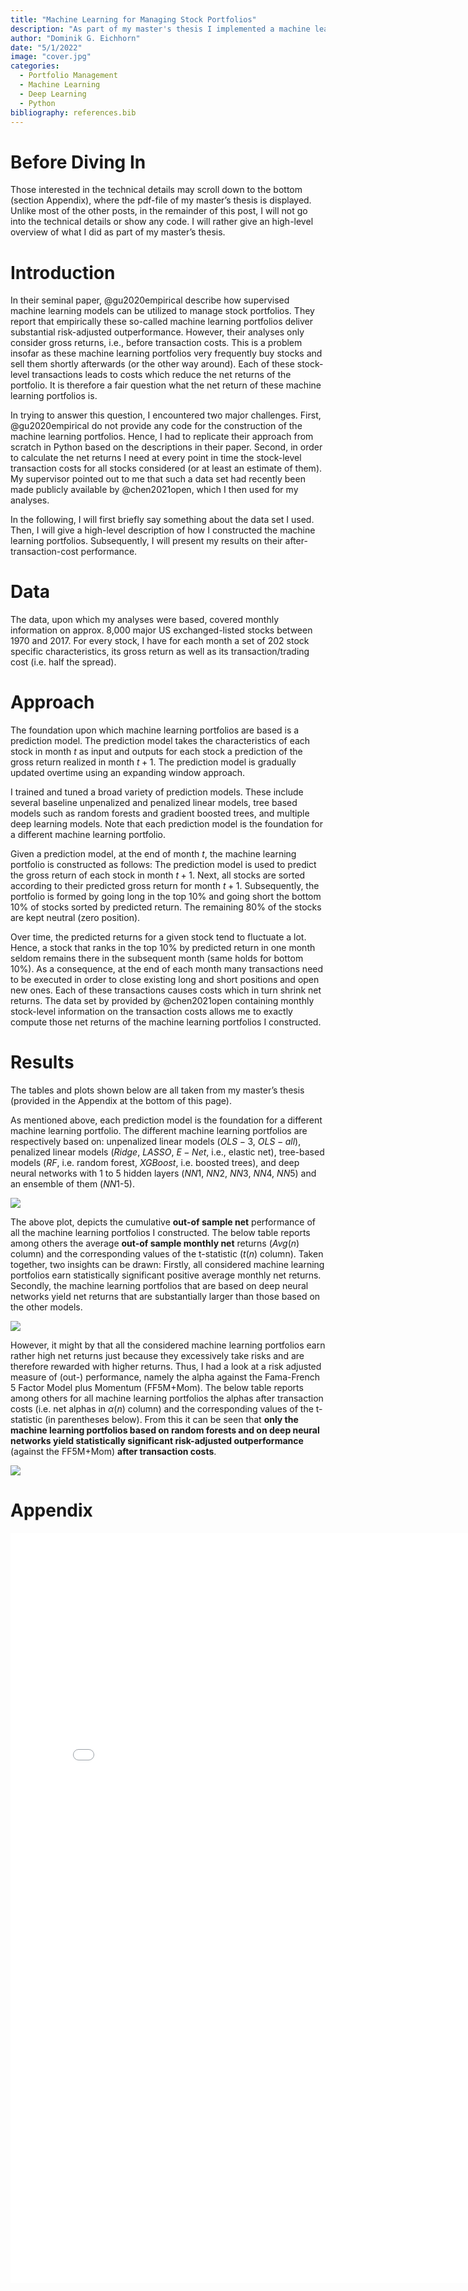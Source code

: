 ```yaml
---
title: "Machine Learning for Managing Stock Portfolios"
description: "As part of my master's thesis I implemented a machine learning based approach for managing stock portfolios. I describe how this approach works and assess the performance of these portfolios."
author: "Dominik G. Eichhorn"
date: "5/1/2022"
image: "cover.jpg"
categories:
  - Portfolio Management
  - Machine Learning
  - Deep Learning
  - Python
bibliography: references.bib
---
```


# Before Diving In

Those interested in the technical details may scroll down to the bottom (section Appendix), where the pdf-file of my master's thesis is displayed. Unlike most of the other posts, in the remainder of this post, I will not go into the technical details or show any code. I will rather give an high-level overview of what I did as part of my master's thesis.

# Introduction

In their seminal paper, @gu2020empirical describe how supervised machine learning models can be utilized to manage stock portfolios. They report that empirically these so-called machine learning portfolios deliver substantial risk-adjusted outperformance. However, their analyses only consider gross returns, i.e., before transaction costs. This is a problem insofar as these machine learning portfolios very frequently buy stocks and sell them shortly afterwards (or the other way around). Each of these stock-level transactions leads to costs which reduce the net returns of the portfolio. It is therefore a fair question what the net return of these machine learning portfolios is.

In trying to answer this question, I encountered two major challenges. First, @gu2020empirical do not provide any code for the construction of the machine learning portfolios. Hence, I had to replicate their approach from scratch in Python based on the descriptions in their paper. Second, in order to calculate the net returns I need at every point in time the stock-level transaction costs for all stocks considered (or at least an estimate of them). My supervisor pointed out to me that such a data set had recently been made publicly available by @chen2021open, which I then used for my analyses.

In the following, I will first briefly say something about the data set I used. Then, I will give a high-level description of how I constructed the machine learning portfolios. Subsequently, I will present my results on their after-transaction-cost performance.

# Data

The data, upon which my analyses were based, covered monthly information on approx. 8,000 major US exchanged-listed stocks between 1970 and 2017. For every stock, I have for each month a set of 202 stock specific characteristics, its gross return as well as its transaction/trading cost (i.e. half the spread).

# Approach

The foundation upon which machine learning portfolios are based is a prediction model. The prediction model takes the characteristics of each stock in month $t$ as input and outputs for each stock a prediction of the gross return realized in month $t+1$. The prediction model is gradually updated overtime using an expanding window approach. 

I trained and tuned a broad variety of prediction models. These include several baseline unpenalized and penalized linear models, tree based models such as random forests and gradient boosted trees, and multiple deep learning models. Note that each prediction model is the foundation for a different machine learning portfolio.

Given a prediction model, at the end of month $t$, the machine learning portfolio is constructed as follows: The prediction model is used to predict the gross return of each stock in month $t+1$. Next, all stocks are sorted according to their predicted gross return for month $t+1$. Subsequently, the portfolio is formed by going long in the top 10\% and going short the bottom 10\% of stocks sorted by predicted return. The remaining 80\% of the stocks are kept neutral (zero position).

Over time, the predicted returns for a given stock tend to fluctuate a lot. Hence, a stock that ranks in the top 10\% by predicted return in one month seldom remains there in the subsequent month (same holds for bottom 10\%). As a consequence, at the end of each month many transactions need to be executed in order to close existing long and short positions and open new ones. Each of these transactions causes costs which in turn shrink net returns. The data set by provided by @chen2021open containing monthly stock-level information on the transaction costs allows me to exactly compute those net returns of the machine learning portfolios I constructed.

# Results

The tables and plots shown below are all taken from my master's thesis (provided in the Appendix at the bottom of this page). 

As mentioned above, each prediction model is the foundation for a different machine learning portfolio. The different machine learning portfolios are respectively based on: unpenalized linear models ($OLS-3$, $OLS-all$), penalized linear models ($Ridge$, $LASSO$, $E-Net$, i.e., elastic net), tree-based models ($RF$, i.e. random forest, $XGBoost$, i.e. boosted trees), and deep neural networks with 1 to 5 hidden layers ($NN1$, $NN2$, $NN3$, $NN4$, $NN5$) and an ensemble of them ($NN\text{1-5}$).

![](plotcumnetperformance.jpg)


The above plot, depicts the cumulative **out-of sample net** performance of all the machine learning portfolios I constructed. The below table reports among others the average **out-of sample monthly net** returns ($Avg(n)$ column) and the corresponding values of the t-statistic ($t(n)$ column). Taken together, two insights can be drawn: Firstly, all considered machine learning portfolios earn statistically significant positive average monthly net returns. Secondly, the machine learning portfolios that are based on deep neural networks yield net returns that are substantially larger than those based on the other models.

![](tabavgreturns.jpg)

However, it might by that all the considered machine learning portfolios earn rather high net returns just because they excessively take risks and are therefore rewarded with higher returns. Thus, I had a look at a risk adjusted measure of (out-) performance, namely the alpha against the Fama-French 5 Factor Model plus Momentum (FF5M+Mom). The below table reports among others for all machine learning portfolios the alphas after transaction costs (i.e. net alphas in $\alpha(n)$ column) and the corresponding values of the t-statistic (in parentheses below). From this it can be seen that **only the machine learning portfolios based on random forests and on deep neural networks yield statistically significant risk-adjusted outperformance** (against the FF5M+Mom) **after transaction costs**.

![](tabriskadjperformance.jpg)


# Appendix

```{=html}
<embed src="Thesis.pdf" width="800px" height="1200px" />
```